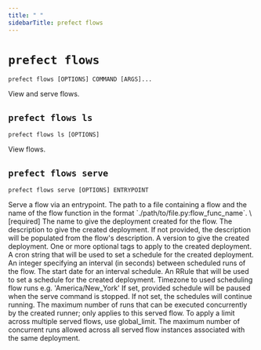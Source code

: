 ```yaml
---
title: " "
sidebarTitle: prefect flows
---
```


# `prefect flows`



```command
prefect flows [OPTIONS] COMMAND [ARGS]...
```



<Info>
View and serve flows.
</Info>








## `prefect flows ls`



```command
prefect flows ls [OPTIONS]
```



<Info>
View flows.
</Info>






<AccordionGroup>




<Accordion title="Options" defaultOpen>

<ResponseField name="--limit">
    
</ResponseField>

</Accordion>

</AccordionGroup>



## `prefect flows serve`



```command
prefect flows serve [OPTIONS] ENTRYPOINT
```



<Info>
Serve a flow via an entrypoint.
</Info>






<AccordionGroup>


<Accordion title="Arguments" defaultOpen>
<ResponseField name="ENTRYPOINT" type="string" required>
    The path to a file containing a flow and the name of the flow function in the format `./path/to/file.py:flow_func_name`.  \[required]
</ResponseField>
</Accordion>



<Accordion title="Options" defaultOpen>

<ResponseField name="--name">
    The name to give the deployment created for the flow.
</ResponseField>

<ResponseField name="--description">
    The description to give the created deployment. If not provided, the description will be populated from the flow's description.
</ResponseField>

<ResponseField name="-v">
    A version to give the created deployment.
</ResponseField>

<ResponseField name="-t">
    One or more optional tags to apply to the created deployment.
</ResponseField>

<ResponseField name="--cron">
    A cron string that will be used to set a schedule for the created deployment.
</ResponseField>

<ResponseField name="--interval">
    An integer specifying an interval (in seconds) between scheduled runs of the flow.
</ResponseField>

<ResponseField name="--anchor-date">
    The start date for an interval schedule.
</ResponseField>

<ResponseField name="--rrule">
    An RRule that will be used to set a schedule for the created deployment.
</ResponseField>

<ResponseField name="--timezone">
    Timezone to used scheduling flow runs e.g. 'America/New_York'
</ResponseField>

<ResponseField name="--pause-on-shutdown">
    If set, provided schedule will be paused when the serve command is stopped. If not set, the schedules will continue running.
</ResponseField>

<ResponseField name="--limit">
    The maximum number of runs that can be executed concurrently by the created runner; only applies to this served flow. To apply a limit across multiple served flows, use global_limit.
</ResponseField>

<ResponseField name="--global-limit">
    The maximum number of concurrent runs allowed across all served flow instances associated with the same deployment.
</ResponseField>

</Accordion>

</AccordionGroup>

